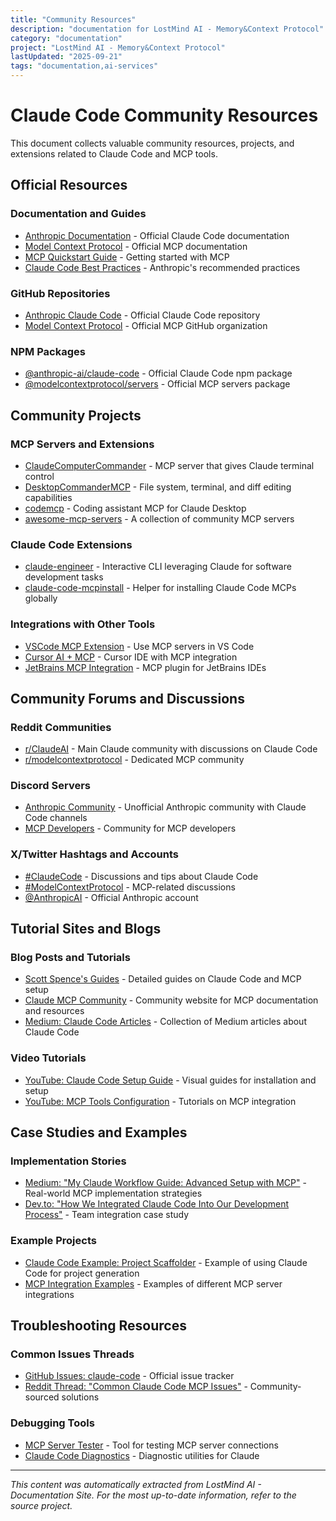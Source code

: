 ```yaml
---
title: "Community Resources"
description: "documentation for LostMind AI - Memory&Context Protocol"
category: "documentation"
project: "LostMind AI - Memory&Context Protocol"
lastUpdated: "2025-09-21"
tags: "documentation,ai-services"
---
```


# Claude Code Community Resources

This document collects valuable community resources, projects, and extensions related to Claude Code and MCP tools.

## Official Resources

### Documentation and Guides

- [Anthropic Documentation](https://docs.anthropic.com/en/docs/agents-and-tools/claude-code/overview) - Official Claude Code documentation
- [Model Context Protocol](https://docs.anthropic.com/en/docs/agents-and-tools/mcp) - Official MCP documentation
- [MCP Quickstart Guide](https://modelcontextprotocol.io/quickstart/user) - Getting started with MCP
- [Claude Code Best Practices](https://www.anthropic.com/engineering/claude-code-best-practices) - Anthropic's recommended practices

### GitHub Repositories

- [Anthropic Claude Code](https://github.com/anthropics/claude-code) - Official Claude Code repository
- [Model Context Protocol](https://github.com/modelcontextprotocol) - Official MCP GitHub organization

### NPM Packages

- [@anthropic-ai/claude-code](https://www.npmjs.com/package/@anthropic-ai/claude-code) - Official Claude Code npm package
- [@modelcontextprotocol/servers](https://www.npmjs.com/package/@modelcontextprotocol/servers) - Official MCP servers package

## Community Projects

### MCP Servers and Extensions

- [ClaudeComputerCommander](https://github.com/wonderwhy-er/ClaudeComputerCommander) - MCP server that gives Claude terminal control
- [DesktopCommanderMCP](https://github.com/wonderwhy-er/DesktopCommanderMCP) - File system, terminal, and diff editing capabilities
- [codemcp](https://github.com/ezyang/codemcp) - Coding assistant MCP for Claude Desktop
- [awesome-mcp-servers](https://github.com/punkpeye/awesome-mcp-servers) - A collection of community MCP servers

### Claude Code Extensions

- [claude-engineer](https://github.com/Doriandarko/claude-engineer) - Interactive CLI leveraging Claude for software development tasks
- [claude-code-mcpinstall](https://github.com/undeadpickle/claude-code-mcpinstall) - Helper for installing Claude Code MCPs globally

### Integrations with Other Tools

- [VSCode MCP Extension](https://code.visualstudio.com/docs/copilot/chat/mcp-servers) - Use MCP servers in VS Code
- [Cursor AI + MCP](https://cursor.sh) - Cursor IDE with MCP integration
- [JetBrains MCP Integration](https://plugins.jetbrains.com/plugin/22387-model-context-protocol-mcp-) - MCP plugin for JetBrains IDEs

## Community Forums and Discussions

### Reddit Communities

- [r/ClaudeAI](https://www.reddit.com/r/ClaudeAI/) - Main Claude community with discussions on Claude Code
- [r/modelcontextprotocol](https://www.reddit.com/r/modelcontextprotocol/) - Dedicated MCP community

### Discord Servers

- [Anthropic Community](https://discord.gg/anthropic) - Unofficial Anthropic community with Claude Code channels
- [MCP Developers](https://discord.gg/mcp-devs) - Community for MCP developers

### X/Twitter Hashtags and Accounts

- [#ClaudeCode](https://twitter.com/search?q=%23ClaudeCode) - Discussions and tips about Claude Code
- [#ModelContextProtocol](https://twitter.com/search?q=%23ModelContextProtocol) - MCP-related discussions
- [@AnthropicAI](https://twitter.com/AnthropicAI) - Official Anthropic account

## Tutorial Sites and Blogs

### Blog Posts and Tutorials

- [Scott Spence's Guides](https://scottspence.com/posts) - Detailed guides on Claude Code and MCP setup
- [Claude MCP Community](https://www.claudemcp.com/) - Community website for MCP documentation and resources
- [Medium: Claude Code Articles](https://medium.com/tag/claude-code) - Collection of Medium articles about Claude Code

### Video Tutorials

- [YouTube: Claude Code Setup Guide](https://www.youtube.com/results?search_query=claude+code+setup) - Visual guides for installation and setup
- [YouTube: MCP Tools Configuration](https://www.youtube.com/results?search_query=model+context+protocol+claude) - Tutorials on MCP integration

## Case Studies and Examples

### Implementation Stories

- [Medium: "My Claude Workflow Guide: Advanced Setup with MCP"](https://medium.com/) - Real-world MCP implementation strategies
- [Dev.to: "How We Integrated Claude Code Into Our Development Process"](https://dev.to/) - Team integration case study

### Example Projects

- [Claude Code Example: Project Scaffolder](https://github.com/example/claude-scaffolder) - Example of using Claude Code for project generation
- [MCP Integration Examples](https://github.com/example/mcp-examples) - Examples of different MCP server integrations

## Troubleshooting Resources

### Common Issues Threads

- [GitHub Issues: claude-code](https://github.com/anthropics/claude-code/issues) - Official issue tracker
- [Reddit Thread: "Common Claude Code MCP Issues"](https://www.reddit.com/r/ClaudeAI/comments/issues) - Community-sourced solutions

### Debugging Tools

- [MCP Server Tester](https://github.com/example/mcp-tester) - Tool for testing MCP server connections
- [Claude Code Diagnostics](https://github.com/example/claude-diagnostics) - Diagnostic utilities for Claude 

---
*This content was automatically extracted from LostMind AI - Documentation Site. For the most up-to-date information, refer to the source project.*
